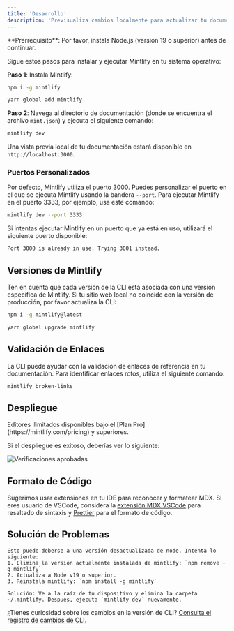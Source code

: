 ```yaml
---
title: 'Desarrollo'
description: 'Previsualiza cambios localmente para actualizar tu documentación'
---
```


<Info>
  **Prerrequisito**: Por favor, instala Node.js (versión 19 o superior) antes de continuar.
</Info>

Sigue estos pasos para instalar y ejecutar Mintlify en tu sistema operativo:

**Paso 1**: Instala Mintlify:

<CodeGroup>

  ```bash npm
  npm i -g mintlify
  ```

```bash yarn
yarn global add mintlify
```

</CodeGroup>

**Paso 2**: Navega al directorio de documentación (donde se encuentra el archivo `mint.json`) y ejecuta el siguiente comando:

```bash
mintlify dev
```

Una vista previa local de tu documentación estará disponible en `http://localhost:3000`.

### Puertos Personalizados

Por defecto, Mintlify utiliza el puerto 3000. Puedes personalizar el puerto en el que se ejecuta Mintlify usando la bandera `--port`. Para ejecutar Mintlify en el puerto 3333, por ejemplo, usa este comando:

```bash
mintlify dev --port 3333
```

Si intentas ejecutar Mintlify en un puerto que ya está en uso, utilizará el siguiente puerto disponible:

```md
Port 3000 is already in use. Trying 3001 instead.
```

## Versiones de Mintlify

Ten en cuenta que cada versión de la CLI está asociada con una versión específica de Mintlify. Si tu sitio web local no coincide con la versión de producción, por favor actualiza la CLI:

<CodeGroup>

```bash npm
npm i -g mintlify@latest
```

```bash yarn
yarn global upgrade mintlify
```

</CodeGroup>

## Validación de Enlaces

La CLI puede ayudar con la validación de enlaces de referencia en tu documentación. Para identificar enlaces rotos, utiliza el siguiente comando:

```bash
mintlify broken-links
```

## Despliegue

<Tip>
  Editores ilimitados disponibles bajo el [Plan
  Pro](https://mintlify.com/pricing) y superiores.
</Tip>

Si el despliegue es exitoso, deberías ver lo siguiente:

<Frame>
  <img src="/images/checks-passed.png" style={{ borderRadius: '0.5rem' }} alt="Verificaciones aprobadas" />
</Frame>

## Formato de Código

Sugerimos usar extensiones en tu IDE para reconocer y formatear MDX. Si eres usuario de VSCode, considera la [extensión MDX VSCode](https://marketplace.visualstudio.com/items?itemName=unifiedjs.vscode-mdx) para resaltado de sintaxis y [Prettier](https://marketplace.visualstudio.com/items?itemName=esbenp.prettier-vscode) para el formato de código.

## Solución de Problemas

<AccordionGroup>
  <Accordion title='Error: Could not load the "sharp" module using the darwin-arm64 runtime'>

    Esto puede deberse a una versión desactualizada de node. Intenta lo siguiente:
    1. Elimina la versión actualmente instalada de mintlify: `npm remove -g mintlify`
    2. Actualiza a Node v19 o superior.
    3. Reinstala mintlify: `npm install -g mintlify`
  </Accordion>

  <Accordion title="Problema: Encontrando un error desconocido">
  
    Solución: Ve a la raíz de tu dispositivo y elimina la carpeta ~/.mintlify. Después, ejecuta `mintlify dev` nuevamente.
  </Accordion>
</AccordionGroup>

¿Tienes curiosidad sobre los cambios en la versión de CLI? [Consulta el registro de cambios de CLI.](https://www.npmjs.com/package/mintlify?activeTab=versions)